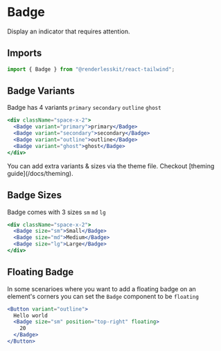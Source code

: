 
# Badge

Display an indicator that requires attention.

<ComponentLinks github="badge" theme="badge" story="primitives-badge" />

## Imports

```js
import { Badge } from "@renderlesskit/react-tailwind";
```

## Badge Variants

Badge has 4 variants `primary` `secondary` `outline` `ghost`

```jsx live
<div className="space-x-2">
  <Badge variant="primary">primary</Badge>
  <Badge variant="secondary">secondary</Badge>
  <Badge variant="outline">outline</Badge>
  <Badge variant="ghost">ghost</Badge>
</div>
```

<Callout>
  You can add extra variants & sizes via the theme file. Checkout [theming
  guide](/docs/theming).
</Callout>

## Badge Sizes

Badge comes with 3 sizes `sm` `md` `lg`

```jsx live
<div className="space-x-2">
  <Badge size="sm">Small</Badge>
  <Badge size="md">Medium</Badge>
  <Badge size="lg">Large</Badge>
</div>
```

## Floating Badge

In some scenarioes where you want to add a floating badge on an element's
corners you can set the `Badge` component to be `floating`

```jsx live
<Button variant="outline">
  Hello world
  <Badge size="sm" position="top-right" floating>
    20
  </Badge>
</Button>
```
